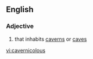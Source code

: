 ==English==

===Adjective===
{{en-adj}}

#{{rare}} that inhabits [[cavern]]s or [[cave]]s

[[vi:cavernicolous]]
